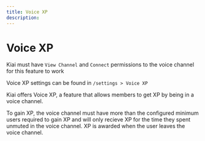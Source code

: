 ```yaml
---
title: Voice XP
description:
---
```


# Voice XP

<Callout type="info" title="Required Permissions">Kiai must have `View Channel` and `Connect` permissions to the voice channel for this feature to work</Callout>

Voice XP settings can be found in `/settings > Voice XP`

Kiai offers Voice XP, a feature that allows members to get XP by being in a voice channel.

To gain XP, the voice channel must have more than the configured minimum users required to gain XP and will only recieve XP for the time they spent unmuted in the voice channel. XP is awarded when the user leaves the voice channel.